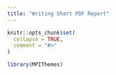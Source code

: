 ```yaml
---
title: "Writing Short PDF Report"
---
```


```r
knitr::opts_chunk$set(
  collapse = TRUE,
  comment = "#>"
)
```

```r
library(MPIThemes)
```
